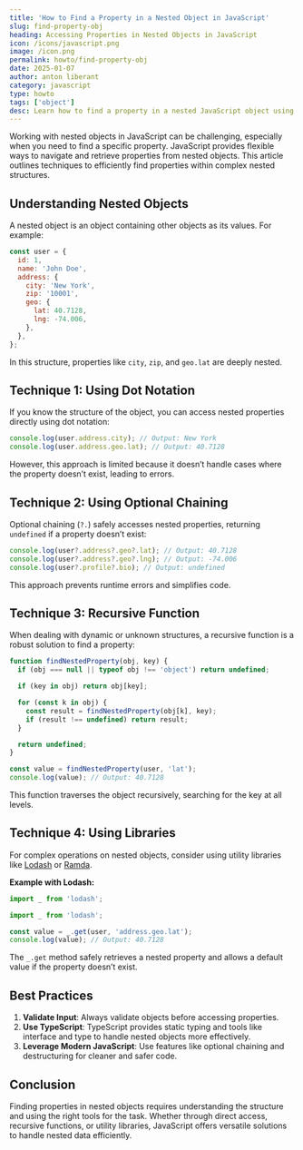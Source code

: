 ```yaml
---
title: 'How to Find a Property in a Nested Object in JavaScript'
slug: find-property-obj
heading: Accessing Properties in Nested Objects in JavaScript
icon: /icons/javascript.png
image: /icon.png
permalink: howto/find-property-obj
date: 2025-01-07
author: anton liberant
category: javascript
type: howto
tags: ['object']
desc: Learn how to find a property in a nested JavaScript object using dot notation, optional chaining, recursion, and Lodash for safe and efficient access.
---
```


Working with nested objects in JavaScript can be challenging, especially when you need to find a specific property. JavaScript provides flexible ways to navigate and retrieve properties from nested objects. This article outlines techniques to efficiently find properties within complex nested structures.

## Understanding Nested Objects

A nested object is an object containing other objects as its values. For example:

```js
const user = {
  id: 1,
  name: 'John Doe',
  address: {
    city: 'New York',
    zip: '10001',
    geo: {
      lat: 40.7128,
      lng: -74.006,
    },
  },
};
```

In this structure, properties like `city`, `zip`, and `geo.lat` are deeply nested.

## Technique 1: Using Dot Notation

If you know the structure of the object, you can access nested properties directly using dot notation:

```js
console.log(user.address.city); // Output: New York
console.log(user.address.geo.lat); // Output: 40.7128
```

However, this approach is limited because it doesn’t handle cases where the property doesn’t exist, leading to errors.

## Technique 2: Using Optional Chaining

Optional chaining (`?.`) safely accesses nested properties, returning `undefined` if a property doesn’t exist:

```js
console.log(user?.address?.geo?.lat); // Output: 40.7128
console.log(user?.address?.geo?.lng); // Output: -74.006
console.log(user?.profile?.bio); // Output: undefined
```

This approach prevents runtime errors and simplifies code.

## Technique 3: Recursive Function

When dealing with dynamic or unknown structures, a recursive function is a robust solution to find a property:

```js
function findNestedProperty(obj, key) {
  if (obj === null || typeof obj !== 'object') return undefined;

  if (key in obj) return obj[key];

  for (const k in obj) {
    const result = findNestedProperty(obj[k], key);
    if (result !== undefined) return result;
  }

  return undefined;
}

const value = findNestedProperty(user, 'lat');
console.log(value); // Output: 40.7128
```

This function traverses the object recursively, searching for the key at all levels.

## Technique 4: Using Libraries

For complex operations on nested objects, consider using utility libraries like [Lodash](https://lodash.com/) or [Ramda](https://ramdajs.com/).

**Example with Lodash:**

```js
import _ from 'lodash';

import _ from 'lodash';

const value = _.get(user, 'address.geo.lat');
console.log(value); // Output: 40.7128
```

The `_.get` method safely retrieves a nested property and allows a default value if the property doesn’t exist.

## Best Practices

1. **Validate Input**: Always validate objects before accessing properties.
2. **Use TypeScript**: TypeScript provides static typing and tools like interface and type to handle nested objects more effectively.
3. **Leverage Modern JavaScript**: Use features like optional chaining and destructuring for cleaner and safer code.

## Conclusion

Finding properties in nested objects requires understanding the structure and using the right tools for the task. Whether through direct access, recursive functions, or utility libraries, JavaScript offers versatile solutions to handle nested data efficiently.
